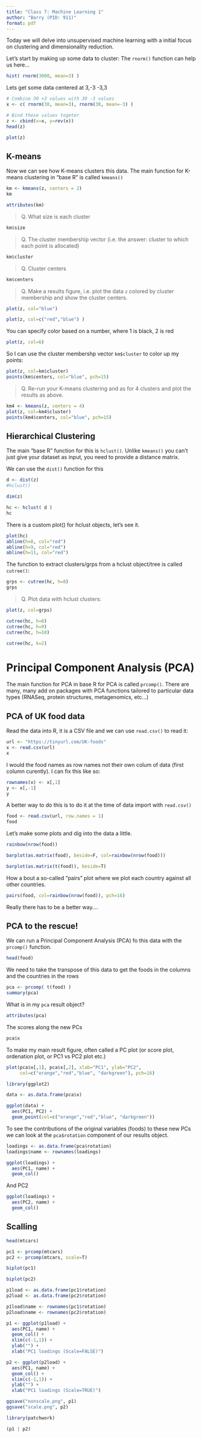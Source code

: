 ```yaml
---
title: "Class 7: Machine Learning 1"
author: "Barry (PID: 911)"
format: pdf
---
```


Today we will delve into unsupervised machine learning with a initial focus on clustering and dimensionality reduction.

Let's start by making up some data to cluster:
The `rnorm()` function can help us here...

```r
hist( rnorm(3000, mean=3) )
```

Lets get some data centered at 3,-3  -3,3

```r
# Combine 30 +3 values with 30 -3 values
x <- c( rnorm(30, mean=3), rnorm(30, mean=-3) )

# Bind these values togeter
z <- cbind(x=x, y=rev(x))
head(z)
```

```r
plot(z)
```

## K-means
Now we can see how K-means clusters this data. The main function for K-means clustering in "base R" is called `kmeans()`

```r
km <- kmeans(z, centers = 2)
km
```

```r
attributes(km)
```

> Q. What size is each cluster

```r
km$size
```

> Q. The cluster membership vector (i.e. the answer: cluster to which each point is allocated)

```r
km$cluster
```

> Q. Cluster centers

```r
km$centers
```

> Q. Make a results figure, i.e. plot the data `z` colored by cluster membership and show the cluster centers.

```r
plot(z, col="blue")
```
```r
plot(z, col=c("red","blue") )
```
You can specify color based on a number, where 1 is black, 2 is red

```r
plot(z, col=6)
```
So I can use the cluster membershp vector `km$cluster` to color up my points:

```r
plot(z, col=km$cluster)
points(km$centers, col="blue", pch=15)
```

> Q. Re-run your K-means clustering and as for 4 clusters and plot the results as above.

```r
km4 <- kmeans(z, centers = 4)
plot(z, col=km4$cluster)
points(km4$centers, col="blue", pch=15)
```

## Hierarchical Clustering

The main "base R" function for this is `hclust()`. Unlike `kmeans()` you can't just give your dataset as input, you need to provide a distance matrix. 

We can use the `dist()` function for this

```r
d <- dist(z)
#hclust()
```

```r
dim(z)
```

```r
hc <- hclust( d )
hc
```
There is a custom plot() for hclust objects, let's see it.

```r
plot(hc)
abline(h=8, col="red")
abline(h=9, col="red")
abline(h=11, col="red")

```

The function to extract clusters/grps from a hclust object/tree is called `cutree()`:

```r
grps <- cutree(hc, h=8)
grps
```

> Q. Plot data with hclust clusters:

```r
plot(z, col=grps)
```

```r
cutree(hc, h=8)
cutree(hc, h=9)
cutree(hc, h=10)
```

```r
cutree(hc, k=2)
```

# Principal Component Analysis (PCA)

The main function for PCA in base R for PCA is called `prcomp()`. There are many, many add on packages with PCA functions tailored to particular data types (RNASeq, protein structures, metagenomics, etc...)


## PCA of UK food data

Read the data into R, it is a CSV file and we can use `read.csv()` to read it:

```r
url <- "https://tinyurl.com/UK-foods"
x <- read.csv(url)
x
```

I would the food names as row names not their own colum of data (first column curently). I can fix this like so:

```r
rownames(x) <- x[,1]
y <- x[,-1]
y
```

A better way to do this is to do it at the time of data import with `read.csv()`

```r
food <- read.csv(url, row.names = 1)
food
```

Let's make some plots and dig into the data a little.

```r
rainbow(nrow(food))
```

```r
barplot(as.matrix(food), beside=F, col=rainbow(nrow(food)))
```

```r
barplot(as.matrix(t(food)), beside=T)
```

How a bout a so-called "pairs" plot where we plot each country against all other countries.

```r
pairs(food, col=rainbow(nrow(food)), pch=16)
```

Really there has to be a better way....

## PCA to the rescue!

We can run a Principal Component Analysis (PCA) fo this data with the `prcomp()` function.

```r
head(food)
```

We need to take the transpose of this data to get the foods in the columns and the countries in the rows

```r
pca <- prcomp( t(food) )
summary(pca)
```

What is in my `pca` result object?

```r
attributes(pca)
```
The scores along the new PCs
```r
pca$x
```
To make my main result figure, often called a PC plot (or score plot, ordenation plot, or PC1 vs PC2 plot etc.)

```r
plot(pca$x[,1], pca$x[,2], xlab="PC1", ylab="PC2",
     col=c("orange","red","blue", "darkgreen"), pch=16)
```


```r
library(ggplot2)

data <- as.data.frame(pca$x)

ggplot(data) +
  aes(PC1, PC2) +
  geom_point(col=c("orange","red","blue", "darkgreen"))

```

To see the contributions of the original variables (foods) to these new PCs we can look at the `pca$rotation` component of our results object.

```r
loadings <- as.data.frame(pca$rotation)
loadings$name <- rownames(loadings)

ggplot(loadings) +
  aes(PC1, name) +
  geom_col()
```

And PC2

```r
ggplot(loadings) +
  aes(PC2, name) +
  geom_col()
```

## Scalling

```r
head(mtcars)
```
```r
pc1 <- prcomp(mtcars)
pc2 <- prcomp(mtcars, scale=T)
```

```r
biplot(pc1)
```

```r
biplot(pc2)
```

```r
p1load <- as.data.frame(pc1$rotation)
p2load <- as.data.frame(pc2$rotation)

p1load$name <- rownames(pc1$rotation)
p2load$name <- rownames(pc2$rotation)

```

```r
p1 <- ggplot(p1load) +
  aes(PC1, name) +
  geom_col() +
  xlim(c(-1,1)) +
  ylab("") +
  xlab("PC1 loadings (Scale=FALSE)")
```

```r
p2 <- ggplot(p2load) +
  aes(PC1, name) +
  geom_col() +
  xlim(c(-1,1)) +
  ylab("") +
  xlab("PC1 loadings (Scale=TRUE)")
```

```r
ggsave("nonscale.png", p1)
ggsave("scale.png", p2)
```


```r
library(patchwork)

(p1 | p2)
```


